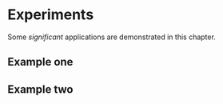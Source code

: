 # Experiments

Some _significant_ applications are demonstrated in this chapter.

## Example one

## Example two
